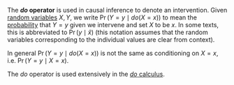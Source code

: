 The '''''do'' operator''' is used in causal inference to denote an intervention. Given [[random variable]]s <math>X,Y</math>, we write <math>\Pr(Y=y \mid \mathit{do}(X=x))</math> to mean the [[probability]] that <math>Y=y</math> given we intervene and set <math>X</math> to be <math>x</math>. In some texts, this is abbreviated to <math>\Pr(y\mid\hat x)</math> (this notation assumes that the random variables corresponding to the individual values are clear from context).

In general <math>\Pr(Y=y \mid \mathit{do}(X=x))</math> is not the same as conditioning on <math>X=x</math>, i.e. <math>\Pr(Y=y \mid X=x)</math>.

The ''do'' operator is used extensively in the [[Do calculus|''do'' calculus]].
